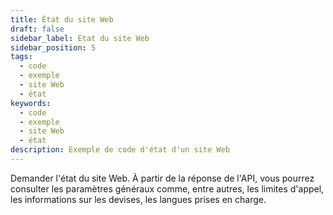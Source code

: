 ```yaml
---
title: État du site Web
draft: false
sidebar_label: État du site Web
sidebar_position: 5
tags:
  - code
  - exemple
  - site Web
  - état
keywords:
  - code
  - exemple 
  - site Web
  - état
description: Exemple de code d'état d'un site Web
---
```



Demander l'état du site Web. À partir de la réponse de l'API, vous pourrez consulter les paramètres généraux comme, entre autres, les limites d'appel, les informations sur les devises, les langues prises en charge.

<SandboxIframe sandbox={sandboxes.website_status} />
